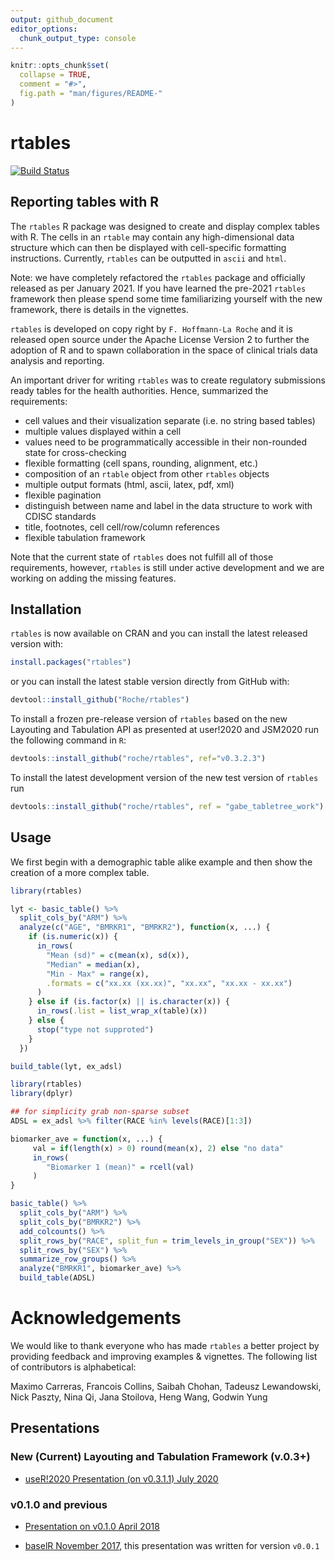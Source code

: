 ```yaml
---
output: github_document
editor_options: 
  chunk_output_type: console
---
```


<!-- README.md is generated from README.Rmd. Please edit that file -->

```r
knitr::opts_chunk$set(
  collapse = TRUE,
  comment = "#>",
  fig.path = "man/figures/README-"
)
```

# rtables

[![Build Status](https://travis-ci.org/Roche/rtables.svg?branch=master)](https://travis-ci.org/Roche/rtables/)


## Reporting tables with R

The `rtables` R package was designed to create and display complex tables with R. The cells in an `rtable` may contain
any high-dimensional data structure which can then be displayed with cell-specific formatting instructions. Currently,
`rtables` can be outputted in `ascii` and `html`.

Note: we have completely refactored the `rtables` package and officially released as per January 2021. If you have
learned the pre-2021 `rtables` framework then please spend some time familiarizing yourself with the new framework,
there is details in the vignettes.

`rtables` is developed on copy right by `F. Hoffmann-La Roche` and it is released open source under the Apache License
Version 2 to further the adoption of R and to spawn collaboration in the space of clinical trials data analysis and
reporting.

An important driver for writing `rtables` was to create regulatory submissions ready tables for the health authorities. Hence, summarized the requirements:

* cell values and their visualization separate (i.e. no string based tables)
* multiple values displayed within a cell
* values need to be programmatically accessible in their non-rounded state for cross-checking
* flexible formatting (cell spans, rounding, alignment, etc.)
* composition of an `rtable` object from other `rtables` objects
* multiple output formats (html, ascii, latex, pdf, xml)
* flexible pagination
* distinguish between name and label in the data structure to work with CDISC standards
* title, footnotes, cell cell/row/column references
* flexible tabulation framework

Note that the current state of `rtables` does not fulfill all of those requirements, however, `rtables` is still under
active development and we are working on adding the missing features.


## Installation

`rtables` is now available on CRAN and you can install the latest released version with:

```r
install.packages("rtables")
```

or you can install the latest stable version directly from GitHub with:

```r
devtool::install_github("Roche/rtables")
```

To install a frozen pre-release version of `rtables` based on the new Layouting and Tabulation API as presented at
user!2020 and JSM2020 run the following command in `R`:

```r
devtools::install_github("roche/rtables", ref="v0.3.2.3")
```

To install the latest development version of the new test version of `rtables` run

```r
devtools::install_github("roche/rtables", ref = "gabe_tabletree_work")
```


## Usage

We first begin with a demographic table alike example and then show the creation of a more complex table.


```r
library(rtables)

lyt <- basic_table() %>%
  split_cols_by("ARM") %>%
  analyze(c("AGE", "BMRKR1", "BMRKR2"), function(x, ...) {
    if (is.numeric(x)) {
      in_rows(
        "Mean (sd)" = c(mean(x), sd(x)),
        "Median" = median(x),
        "Min - Max" = range(x),
        .formats = c("xx.xx (xx.xx)", "xx.xx", "xx.xx - xx.xx")
      )
    } else if (is.factor(x) || is.character(x)) {
      in_rows(.list = list_wrap_x(table)(x))
    } else {
      stop("type not supproted")
    }
  })

build_table(lyt, ex_adsl)
```


```r
library(rtables)
library(dplyr)

## for simplicity grab non-sparse subset
ADSL = ex_adsl %>% filter(RACE %in% levels(RACE)[1:3])

biomarker_ave = function(x, ...) {
     val = if(length(x) > 0) round(mean(x), 2) else "no data"
     in_rows(
        "Biomarker 1 (mean)" = rcell(val)
     )
}

basic_table() %>%
  split_cols_by("ARM") %>%
  split_cols_by("BMRKR2") %>%
  add_colcounts() %>%
  split_rows_by("RACE", split_fun = trim_levels_in_group("SEX")) %>%
  split_rows_by("SEX") %>%
  summarize_row_groups() %>%
  analyze("BMRKR1", biomarker_ave) %>%
  build_table(ADSL)
```


# Acknowledgements

We would like to thank everyone who has made `rtables` a better project by providing feedback and improving examples & vignettes. The following list of contributors is alphabetical:

Maximo Carreras, Francois Collins, Saibah Chohan, Tadeusz Lewandowski, Nick Paszty, Nina Qi, Jana Stoilova, Heng Wang, Godwin Yung

## Presentations

### New (Current) Layouting and Tabulation Framework (v.0.3+)

* [useR!2020 Presentation (on v0.3.1.1) July 2020](https://www.youtube.com/watch?v=CBQzZ8ZhXLA)

### v0.1.0 and previous

* [Presentation on v0.1.0 April 2018](https://docs.google.com/presentation/d/1bpdBDp4PZdZ4hCsfaPkAuHDVnJmtp7WBIZ19oKMDq0M/edit?usp=sharing)

* [baselR November
2017](https://docs.google.com/presentation/d/1V28AVo9aVNfw2FTuRgQyM4BJKalVQMFD8lKUD2KlzKI/edit?usp=sharing),
this presentation was written for version `v0.0.1`
